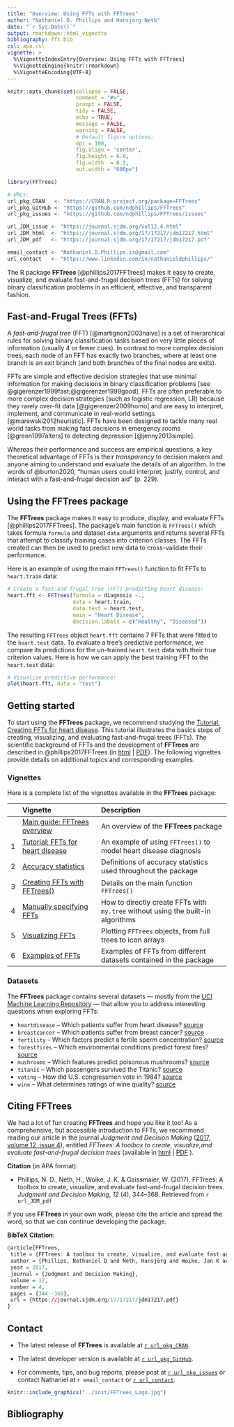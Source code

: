 ```yaml
---
title: "Overview: Using FFTs with FFTrees"
author: "Nathaniel D. Phillips and Hansjörg Neth"
date: "`r Sys.Date()`"
output: rmarkdown::html_vignette
bibliography: fft.bib
csl: apa.csl
vignette: >
  %\VignetteIndexEntry{Overview: Using FFTs with FFTrees}
  %\VignetteEngine{knitr::rmarkdown}
  %\VignetteEncoding{UTF-8}
---
```


```r
knitr::opts_chunk$set(collapse = FALSE, 
                      comment = "#>", 
                      prompt = FALSE,
                      tidy = FALSE,
                      echo = TRUE, 
                      message = FALSE,
                      warning = FALSE,
                      # Default figure options:
                      dpi = 100, 
                      fig.align = 'center',
                      fig.height = 6.0,
                      fig.width  = 6.5, 
                      out.width = "600px")
```

```r
library(FFTrees)
```

```r
# URLs:
url_pkg_CRAN   <- "https://CRAN.R-project.org/package=FFTrees"
url_pkg_GitHub <- "https://github.com/ndphillips/FFTrees"
url_pkg_issues <- "https://github.com/ndphillips/FFTrees/issues"

url_JDM_issue <- "https://journal.sjdm.org/vol12.4.html"
url_JDM_html  <- "https://journal.sjdm.org/17/17217/jdm17217.html"
url_JDM_pdf   <- "https://journal.sjdm.org/17/17217/jdm17217.pdf"

email_contact <- "Nathaniel.D.Phillips.is@gmail.com"
url_contact   <- "https://www.linkedin.com/in/nathanieldphillips/"
```

<!-- Brief intro: -->

The R package **FFTrees** [@phillips2017FFTrees] makes it easy to create, visualize, and evaluate fast-and-frugal decision trees\ (FFTs) for solving binary classification problems in an efficient, effective, and transparent fashion. 


## Fast-and-Frugal Trees (FFTs) 

<!-- Defining FFTs: -->

A _fast-and-frugal tree_ (FFT) [@martignon2003naive] is a set of hierarchical rules for solving binary classification tasks based on very little pieces of information (usually\ 4 or fewer cues). 
In contrast to more complex decision trees, each node of an FFT has exactly two branches, where at least one branch is an exit branch (and both branches of the final nodes are exits). 

<!-- Characteristics and benefits of FFTs: -->

FFTs are simple and effective decision strategies that use minimal information for making decisions in binary classification problems [see @gigerenzer1999fast;@gigerenzer1999good]. 
FFTs are often preferable to more complex decision strategies (such as logistic regression, LR) because they rarely over-fit data [@gigerenzer2009homo] and are easy to interpret, implement, and communicate in real-world settings [@marewski2012heuristic]. 
FFTs have been designed to tackle many real world tasks from making fast decisions in emergency rooms [@green1997alters] to detecting depression [@jenny2013simple]. 

<!-- Emphasize transparency: -->

Whereas their performance and success are empirical questions, a key theoretical advantage of FFTs is their _transparency_ to decision makers and anyone aiming to understand and evaluate the details of an algorithm. 
In the words of @burton2020, "human users could interpret, justify, control, and interact with a fast-and-frugal decision aid" (p.\ 229). 


## Using the FFTrees package

The **FFTrees** package makes it easy to produce, display, and evaluate FFTs [@phillips2017FFTrees]. 
The package's main function is `FFTrees()` which takes formula\ `formula` and dataset\ `data` arguments and returns several FFTs that attempt to classify training cases into criterion classes. 
The FFTs created can then be used to predict new data to cross-validate their performance. 

Here is an example of using the main `FFTrees()` function to fit FFTs to `heart.train` data: 

```r
# Create a fast-and-frugal tree (FFT) predicting heart disease:
heart.fft <- FFTrees(formula = diagnosis ~.,
                     data = heart.train,
                     data.test = heart.test,
                     main = "Heart Disease",
                     decision.labels = c("Healthy", "Diseased"))
```

The resulting `FFTrees` object `heart.fft` contains 7\ FFTs that were fitted to the `heart.test` data. 
To evaluate a tree's predictive performance, we compare its predictions for the un-trained `heart.test` data with their true criterion values. 
Here is how we can apply the best training FFT to the `heart.test` data: 

```r
# Visualize predictive performance:
plot(heart.fft, data = "test")
```

## Getting started 

To start using the **FFTrees** package, we recommend studying the [Tutorial: Creating FFTs for heart disease](FFTrees_heart.html). 
This tutorial illustrates the basics steps of creating, visualizing, and evaluating fast-and-frugal trees (FFTs). The scientific background of FFTs and the development of **FFTrees** are described in @phillips2017FFTrees (in [html](`r url_JDM_html`) | [PDF](`r url_JDM_pdf`)). 
The following vignettes provide details on additional topics and corresponding examples. 

### Vignettes

<!-- Table of all vignettes: -->

Here is a complete list of the vignettes available in the **FFTrees** package: 

|   | Vignette | Description |
|--:|:------------------------------|:-------------------------------------------------|
|   | [Main guide: FFTrees overview](guide.html) | An overview of the **FFTrees** package |
| 1 | [Tutorial: FFTs for heart disease](FFTrees_heart.html)   | An example of using `FFTrees()` to model heart disease diagnosis |
| 2 | [Accuracy statistics](FFTrees_accuracy_statistics.html) | Definitions of accuracy statistics used throughout the package |
| 3 | [Creating FFTs with FFTrees()](FFTrees_function.html) | Details on the main function `FFTrees()` |
| 4 | [Manually specifying FFTs](FFTrees_mytree.html)   | How to directly create FFTs with `my.tree` without using the built-in algorithms |
| 5 | [Visualizing FFTs](FFTrees_plot.html) | Plotting `FFTrees` objects, from full trees to icon arrays |
| 6 | [Examples of FFTs](FFTrees_examples.html) | Examples of FFTs from different datasets contained in the package |


### Datasets

The **FFTrees** package contains several datasets ---\ mostly from the [UCI Machine Learning Repository](https://archive.ics.uci.edu/ml/)\ --- that allow you to address interesting questions when exploring FFTs: 

- `heartdisease` -- Which patients suffer from heart disease? [source](https://archive.ics.uci.edu/ml/datasets/Heart+Disease)
- `breastcancer` -- Which patients suffer from breast cancer? [source](https://archive.ics.uci.edu/ml/datasets/Breast+Cancer+Wisconsin+(Diagnostic))
- `fertility` -- Which factors predict a fertile sperm concentration? [source](https://archive.ics.uci.edu/ml/datasets/Fertility)
- `forestfires` -- Which environmental conditions predict forest fires? [source](https://archive.ics.uci.edu/ml/datasets/Forest+Fires)
- `mushrooms` -- Which features predict poisonous mushrooms? [source](https://archive.ics.uci.edu/ml/datasets/Mushroom)
- `titanic` -- Which passengers survived the Titanic? [source](https://www.encyclopedia-titanica.org) 
- `voting` -- How did U.S. congressmen vote in 1984? [source](https://archive.ics.uci.edu/ml/datasets/Congressional+Voting+Records)
- `wine` -- What determines ratings of wine quality? [source](https://archive.ics.uci.edu/ml/datasets/Wine)


## Citing **FFTrees** 

We had a lot of fun creating **FFTrees** and hope you like it too! 
As a comprehensive, but accessible introduction to FFTs, we recommend reading our article in the journal _Judgment and Decision Making_ ([2017, volume\ 12, issue\ 4](`r url_JDM_issue`)), entitled _FFTrees: A toolbox to create, visualize,and evaluate fast-and-frugal decision trees_ (available in [html](`r url_JDM_html`) | [PDF](`r url_JDM_pdf`)\ ).  

**Citation** (in APA format): 

- Phillips, N. D., Neth, H., Woike, J. K. & Gaissmaier, W. (2017). 
FFTrees: A toolbox to create, visualize, and evaluate fast-and-frugal decision trees. 
_Judgment and Decision Making_, _12_ (4), 344–368. 
Retrieved from `r url_JDM_pdf`

If you use **FFTrees** in your own work, please cite the article and spread the word, so that we can continue developing the package. 

**BibTeX Citation**: 

```r
@article{FFTrees,
 title = {FFTrees: A toolbox to create, visualize, and evaluate fast-and-frugal decision trees},
 author = {Phillips, Nathaniel D and Neth, Hansjörg and Woike, Jan K and Gaissmaier, Wolfgang},
 year = 2017, 
 journal = {Judgment and Decision Making},
 volume = 12,
 number = 4,
 pages = {344--368},
 url = {https://journal.sjdm.org/17/17217/jdm17217.pdf}
}
```


## Contact

- The latest release of **FFTrees** is available at [`r url_pkg_CRAN`](`r url_pkg_CRAN`). 

- The latest developer version is available at [`r url_pkg_GitHub`](`r url_pkg_GitHub`). 

- For comments, tips, and bug reports, please post at [`r url_pkg_issues`](`r url_pkg_issues`) or contact Nathaniel at `r email_contact` or [`r url_contact`](`r url_contact`). 

<!-- Logo: -->

```r
knitr::include_graphics("../inst/FFTrees_Logo.jpg")
```

## Bibliography
